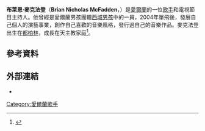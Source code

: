 {{Infobox person
| name             = Brian McFadden
| image            = Brian McFadden (cropped2).jpg
| caption          = 
| birth_name = Brian Nicholas McFadden
| birth_date       = {{Birth date and age|1980|04|12|df=y}}
| birth_place = [[愛爾蘭共和國|愛爾蘭]][[都柏林|都柏林]]
| residence = 
| other_names = Bryan McFadden
| occupation = {{Flatlist |
*詞曲歌手
*電視主持人
}}
| years_active = 1998–現在
| net_worth = 
| spouse = {{marriage|[[Kerry_Katona|Kerry Katona]]<br>|2002|2006|end=div}}<br>{{marriage|[[Vogue_Williams|Vogue Williams]]<br>|2012|2015|end=離婚}}
| children = 2
| parents = 
| relatives = [[Susan_McFadden|Susan McFadden]]（姊妹）
| module = {{Infobox musical artist
| embed = yes
| background = solo_singer
| genre = {{flat list|
*[[流行音樂|流行音樂]]
*[[軟式搖滾|軟式搖滾]]
}}
| label = {{flatlist|
*[[Sony_BMG|Sony BMG]]
*[[BMF_(record_label)|BMF]]
*[[Universal_Music_Group|Universal]]
}}
| associated_acts = {{flat list|
*[[西城男孩|西城男孩]]
*[[Kerry_Katona|Kerry Katona]]
*[[Delta_Goodrem|Delta Goodrem]]
*[[Ronan_Keating|Ronan Keating]]
*[[Sinéad_O'Connor|Sinéad O'Connor]]
*[[Christy_Dignam|Christy Dignam]]
}}
| website = {{URL|brianmcfadden.com}}
}}
}}
'''布萊恩·麥克法登'''（'''Brian Nicholas McFadden'''，{{bd|1980年|4月12日}}）是[[愛爾蘭|愛爾蘭]]的一位[[歌手|歌手]]和電視節目主持人。他曾經是愛爾蘭男孩團體[[西城男孩|西城男孩]]中的一員，2004年單飛後，發展自己個人的演藝事業，創作自己喜歡的音樂風格，發行過自己的音樂作品。麥克法登出生在[[都柏林|都柏林]]，成長在天主教家庭<ref>{{cite web|last=Kraines|first=Talia|url=http://www.bbc.co.uk/music/reviews/zrdp|title=If Westlife with stubble and a pint sounds good to you – and you aren't that fussed...|work=BBC|quote=|date=18 November 2004|accessdate=21 February 2011|archive-date=2016-01-09|archive-url=https://web.archive.org/web/20160109184053/http://www.bbc.co.uk/music/reviews/zrdp|dead-url=no}}</ref>。

==參考資料==
{{reflist}}
==外部連結==
{{Commons category|Brian McFadden}}
* {{IMDb name|0971081}}
[[Category:愛爾蘭歌手|Category:愛爾蘭歌手]]